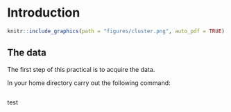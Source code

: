 # Introduction
```r
knitr::include_graphics(path = "figures/cluster.png", auto_pdf = TRUE)
``` 

## The data

The first step of this practical is to acquire the data.

In your home directory carry out the following command:

```bash

```

test